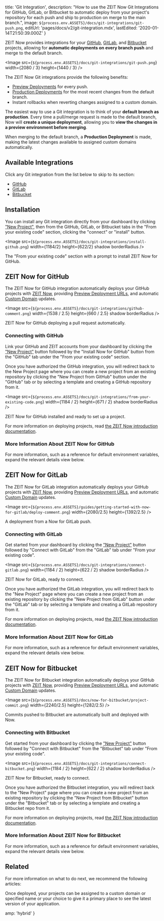 
  title: 'Git Integration',
  description:
    "How to use the ZEIT Now Git Integrations for GitHub, GitLab, or Bitbucket to automatic deploy from your project's repository for each push and ship to production on merge to the main branch.",
  image: `${process.env.ASSETS}/docs/git-integrations/git-push.png`,
  editUrl: 'pages/docs/v2/git-integration.mdx',
  lastEdited: '2020-01-14T21:50:39.000Z'
}

ZEIT Now provides integrations for your [GitHub](#github), [GitLab](#gitlab), and [Bitbucket](#bitbucket) projects, allowing for **automatic deployments on every branch push** and merge to the default branch.

<Image
  src={`${process.env.ASSETS}/docs/git-integrations/git-push.png`}
  width={2080 / 3}
  height={1440 / 3}
/>

The ZEIT Now Git integrations provide the following benefits:

- [Preview Deployments](/docs/v2/platform/deployments#preview) for every push.
- [Production Deployments](/docs/v2/platform/deployments#production) for the most recent changes from the default branch.
- Instant rollbacks when reverting changes assigned to a custom domain.

The easiest way to use a Git integration is to think of your **default branch as production**. Every time a pull/merge request is made to the default branch, Now will **create a unique deployment**, allowing you to **view the changes in a preview environment before merging**.

When merging to the default branch, a **Production Deployment** is made, making the latest changes available to assigned custom domains automatically.

## Available Integrations

Click any Git integration from the list below to skip to its section:

- [GitHub](#zeit-now-for-github)
- [GitLab](#zeit-now-for-gitlab)
- [Bitbucket](#zeit-now-for-bitbucket)

## Installation

You can install any Git integration directly from your dashboard by clicking ["New Project"](/new), then from the GitHub, GitLab, or Bitbucket tabs in the "From your existing code" section, clicking the "connect" or "install" button.

<Image
  src={`${process.env.ASSETS}/docs/git-integrations/install-github.png`}
  width={1184/2}
  height={622/2}
  shadow
  borderRadius
/>
<Caption>The "From your existing code" section with a prompt to install ZEIT Now for GitHub.</Caption>

## ZEIT Now for GitHub

The ZEIT Now for GitHub integration automatically deploys your GitHub projects with [ZEIT Now](/now), providing [Preview Deployment URLs](/docs/v2/platform/deployments#preview), and automatic [Custom Domain](/docs/v2/custom-domains) updates.

<Image
  src={`${process.env.ASSETS}/docs/git-integrations/github-comment.png`}
  width={1538 / 2.5}
  height={660 / 2.5}
  shadow
  borderRadius
/>
<Caption>ZEIT Now for GitHub deploying a pull request automatically.</Caption>

### Connecting with GitHub

Link your GitHub and ZEIT accounts from your dashboard by clicking the ["New Project"](/new) button followed by the "Install Now for GitHub" button from the "GitHub" tab under the "From your existing code" section.

Once you have authorized the GitHub integration, you will redirect back to the New Project page where you can create a new project from an existing repository by clicking the "New Project from GitHub" button under the "GitHub" tab or by selecting a template and creating a GitHub repository from it.

<Image
  src={`${process.env.ASSETS}/docs/git-integrations/from-your-existing-code.png`}
  width={1184 / 2}
  height={671 / 2}
  shadow
  borderRadius
/>
<Caption>ZEIT Now for GitHub installed and ready to set up a project.</Caption>

For more information on deploying projects, read [the ZEIT Now introduction documentation](/docs).

### More Information About ZEIT Now for GitHub

For more information, such as a reference for default environment variables, expand the relevant details view below.

<CollapseGroup>
  <Collapse title="Default Behaviour">
    <GitHubDefaultBehaviour />
  </Collapse>

<Collapse title="Extending Your GitHub Workflow">
  <GitHubWorkflowExtension />
</Collapse>

<Collapse title="Included Environment Variables">
  <GitHubEnvironmentVariables />
</Collapse>

<Collapse title="Required Permissions">
    <GitHubPermissions />
  </Collapse>
</CollapseGroup>

## ZEIT Now for GitLab

The ZEIT Now for GitLab integration automatically deploys your GitHub projects with [ZEIT Now](/now), providing [Preview Deployment URLs](/docs/v2/platform/deployments#preview), and automatic [Custom Domain](/docs/v2/custom-domains) updates.

<Image
  src={`${process.env.ASSETS}/guides/getting-started-with-now-for-gitlab/deploy-comment.png`}
  width={2080/2.5}
  height={1392/2.5}
/>
<Caption style={{marginTop: '-40px'}}>A deployment from a Now for GitLab push.</Caption>

### Connecting with GitLab

Get started from your dashboard by clicking the ["New Project"](/new) button followed by "Connect with GitLab" from the "GitLab" tab under "From your existing code".

<Image
  src={`${process.env.ASSETS}/docs/git-integrations/connect-gitlab.png`}
  width={1184 / 2}
  height={622 / 2}
  shadow
  borderRadius
/>
<Caption>ZEIT Now for GitLab, ready to connect.</Caption>

Once you have authorized the GitLab integration, you will redirect back to the "New Project" page where you can create a new project from an existing repository by clicking the "New Project from GitLab" button under the "GitLab" tab or by selecting a template and creating a GitLab repository from it.

For more information on deploying projects, read [the ZEIT Now introduction documentation](/docs).

### More Information About ZEIT Now for GitLab

For more information, such as a reference for default environment variables, expand the relevant details view below.

<CollapseGroup>
  <Collapse title="Default Behaviour">
    <GitLabDefaultBehaviour />
  </Collapse>

<Collapse title="Included Environment Variables">
    <GitLabEnvironmentVariables />
  </Collapse>
</CollapseGroup>

## ZEIT Now for Bitbucket

The ZEIT Now for Bitbucket integration automatically deploys your GitHub projects with [ZEIT Now](/now), providing [Preview Deployment URLs](/docs/v2/platform/deployments#preview), and automatic [Custom Domain](/docs/v2/custom-domains) updates.

<Image
  src={`${process.env.ASSETS}/docs/now-for-bitbucket/project-commit.png`}
  width={2240/2.5}
  height={1282/2.5}
/>
<Caption style={{marginTop: '-40px'}}>Commits pushed to Bitbucket are automatically built and deployed with Now.</Caption>

### Connecting with Bitbucket

Get started from your dashboard by clicking the ["New Project"](/new) button followed by "Connect with Bitbucket" from the "Bitbucket" tab under "From your existing code".

<Image
  src={`${process.env.ASSETS}/docs/git-integrations/connect-bitbucket.png`}
  width={1184 / 2}
  height={622 / 2}
  shadow
  borderRadius
/>
<Caption>ZEIT Now for Bitbucket, ready to connect.</Caption>

Once you have authorized the Bitbucket integration, you will redirect back to the "New Project" page where you can create a new project from an existing repository by clicking the "New Project from Bitbucket" button under the "Bitbucket" tab or by selecting a template and creating a Bitbucket repo from it.

For more information on deploying projects, read [the ZEIT Now introduction documentation](/docs).

### More Information About ZEIT Now for Bitbucket

For more information, such as a reference for default environment variables, expand the relevant details view below.

<CollapseGroup>
  <Collapse title="Default Behaviour">
    <BitbucketDefaultBehaviour />
  </Collapse>

<Collapse title="Included Environment Variables">
    <BitbucketEnvironmentVariables />
  </Collapse>
</CollapseGroup>

## Related

For more information on what to do next, we recommend the following articles:

<Card title="Using Custom Domains" href="/docs/v2/custom-domains">
  Once deployed, your projects can be assigned to a custom domain or specified
  name or your choice to give it a primary place to see the latest version of
  your application.
</Card>


  amp: 'hybrid'
}
